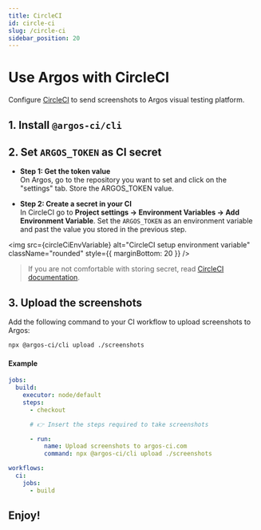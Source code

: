 ```yaml
---
title: CircleCI
id: circle-ci
slug: /circle-ci
sidebar_position: 20
---
```



# Use Argos with CircleCI

Configure [CircleCI](https://circleci.com/) to send screenshots to Argos visual testing platform.

## 1. Install `@argos-ci/cli`

<InstallCliCommand />

## 2. Set `ARGOS_TOKEN` as CI secret

<WhyArgosToken />

- **Step 1: Get the token value**<br/>
  On Argos, go to the repository you want to set and click on the "settings" tab. Store the ARGOS_TOKEN value.

- **Step 2: Create a secret in your CI**<br/>
  In CircleCI go to **Project settings -> Environment Variables -> Add Environment Variable**. Set the `ARGOS_TOKEN` as an environment variable and past the value you stored in the previous step.

<img
  src={circleCiEnvVariable}
  alt="CircleCI setup environment variable"
  className="rounded"
  style={{ marginBottom: 20 }}
/>

> If you are not comfortable with storing secret, read [CircleCI documentation](https://circleci.com/docs/env-vars/).

## 3. Upload the screenshots

Add the following command to your CI workflow to upload screenshots to Argos:

```sh
npx @argos-ci/cli upload ./screenshots
```

#### Example

```yml title=".circleci/config.yml"
jobs:
  build:
    executor: node/default
    steps:
      - checkout

      # 👉 Insert the steps required to take screenshots

      - run:
          name: Upload screenshots to argos-ci.com
          command: npx @argos-ci/cli upload ./screenshots

workflows:
  ci:
    jobs:
      - build
```

<RepositoryExampleLink />

## Enjoy!

<Enjoy />
